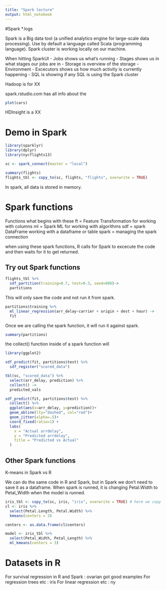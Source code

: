 ```yaml
---
title: "Spark lecture"
output: html_notebook
---
```


#Spark
*.logs

Spark is a Big data tool (a unified analytics engine for large-scale data processing). Use by default a language called Scala (programming language). Spark cluster is working locally on our machine. 

When hitting SparkUI
- Jobs shows us what's running
- Stages shows us in what stages our jobs are in
- Storage is overview of the storage
- Environment
- Excecutors shows us how much activity is currently happening
- SQL is showing if any SQL is using the Spark cluster

Hadoop is for XX

spark.rstudio.com has all info about the 

```r
plot(cars)
```


HDInsight is a XX

# Demo in Spark
```r
library(sparklyr)
library(dplyr)
library(nycflights13)

sc <- spark_connect(master = "local")

```


```r
summary(flights)
flights_tbl <- copy_to(sc, flights, "flights", overwrite = TRUE)

```
In spark, all data is stored in memory. 

# Spark functions
Functions what begins with these 
ft = Feature Transformation for working with columns
ml = Spark ML for working with algorithms
sdf = spark DataFrame working with a dataframe or table
spark = managing the spark connection

when using these spark functions, R calls for Spark to excecute the code and then waits for it to get returned. 

## Try out Spark functions
```r
flights_tbl %>% 
  sdf_partition(training=0.7, test=0.3, seed=888)->
  partitions
```
This will only save the code and not run it from spark.  

```r
partitions$training %>% 
  ml_linear_regression(arr_delay~carrier + origin + dest + hour) ->
  fit
```

Once we are calling the spark function, it will run it against spark. 

```r
summary(partitions)
```
the collect() function inside of a spark function will  

```r
library(ggplot2)

sdf_predict(fit, partitions$test) %>% 
  sdf_register("scored_data")

tbl(sc, "scored_data") %>% 
  select(arr_delay, prediction) %>% 
  collect() ->
  predicted_vals

sdf_predict(fit, partitions$test) %>% 
  collect() %>% 
  ggplot(aes(x=arr_delay, y=prediction))+
  geom_abline(lty="dashed", col="red")+
  geom_jitter(alpha=.5)+
  coord_fixed(ratio=1) +
  labs(
    x = "Actual arrdelay",
    y = "Predicted arrdelay",
    title = "Predicted vs Actual"
  )


```


## Other Spark functions

K-means in Spark vs R

We can do the same code in R and Spark, but in Spark we don't need to save it as a dataframe. When spark is runned, it is changing Petal.Width to Petal_Width when the model is runned. 

```r
iris_tbl <- copy_to(sc, iris, "iris", overwrite = TRUE) # here we copy the data to spark
cl <- iris %>%
  select(Petal.Length, Petal.Width) %>% 
  kmeans(centers = 3) 

centers <- as.data.frame(cl$centers)

model <- iris_tbl %>% 
  select(Petal_Width, Petal_Length) %>% 
  ml_kmeans(centers = 3)

```

# Datasets in R
For survival regression in R and Spark : ovarian got good examples
For regression trees etc : iris 
For linear regression etc : ny
